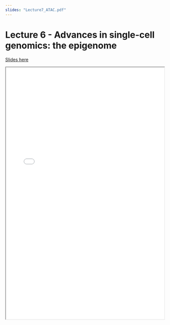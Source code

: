 ```yaml
---
slides: "Lecture7_ATAC.pdf"
---
```


# Lecture 6 - Advances in single-cell genomics: the epigenome

[Slides here]({{< meta slides >}})

<iframe height="800" width="100%" src="{{< meta slides >}}">
